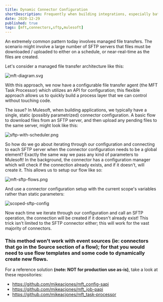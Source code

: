 ```yaml
---
title: Dynamic Connector Configuration
shortDescription: Frequently when building integrations, especially batch jobs, we don't necessarily know all of the systems we will be connecting to ahead of time. Additionally, a frequent use case involves externalizing these configurations. To demonstrate dynamic connector configuration, let's walk through building an application which iterates through a list of SFTP configurations and downloads/uploads files.
date: 2020-12-29
published: true
tags: [mft,connectors,sftp,mulesoft]
---
```

An extremely common pattern today involves managed file transfers. The scenario might involve a large number of SFTP servers that files must be downloaded / uploaded to either on a schedule, or near-real-time as the files are created.

Let's consider a managed file transfer architecture like this:

![mft-diagram.svg](/images/mft-diagram.svg)

With this approach, we now have a configurable file transfer agent (the MFT Task Processor) which utilizes an API for configuration; this flexible approach allows us to quickly build a process layer that we can control without touching code.

The issue? In Mulesoft, when building applications, we typically have a single, static (possibly parametrized) connector configuration. A basic flow to download files from an SFTP server, and then upload any pending files to the same server, might look like this:

![sftp-with-scheduler.png](/images/sftp-with-scheduler.png)

So how do we go about iterating through our configuration and connecting to each SFTP server when the connector configuration needs to be a global element? Exactly the same way we pass any kind of parameters to Mulesoft! In the background, the connector has a configuration manager which will check if the connection already exists, and if it doesn't, will create it. This allows us to setup our flow like so:

![mft-sftp-flows.png](/images/mft-sftp-flows.png)

And use a connector configuration setup with the current scope's variables rather than static parameters:

![scoped-sftp-config](/images/scoped-sftp-config.png)

Now each time we iterate through our configuration and call an SFTP operation, the connection will be created if it doesn't already exist! This trick isn't limited to the SFTP connector either; this will work for the vast majority of connectors. 

### This method won't work with event sources (ie: connectors that go in the Source section of a flow); for that you would need to use flow templates and some code to dynamically create new flows.

For a reference solution __(note: NOT for production use as-is)__, take a look at these repositories:
* https://github.com/mikeacjones/mft_config-sapi
* https://github.com/mikeacjones/mft_job-papi
* https://github.com/mikeacjones/mft_task-processor

